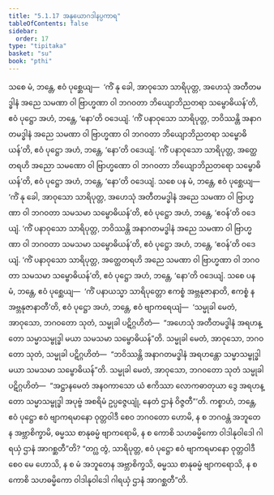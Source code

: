 ```yaml
---
title: "5.1.17 အနုယောဂဒါနပ္ပကာရ"
tableOfContents: false
sidebar:
  order: 17
type: "tipitaka"
basket: "su"
book: "pthi"
---
```



<DynamicBreadcrumb />

<Division number="161" book="pthi" e="ch" v="8" p="94">

<Paragraph number="325" book="pthi">
သစေ မံ, ဘန္တေ, ဧဝံ ပုစ္ဆေယျ—  ‘ကိံ နု ခေါ, အာဝုသော သာရိပုတ္တ, အဟေသုံ အတီတမဒ္ဓါနံ အညေ သမဏာ ဝါ ဗြာဟ္မဏာ ဝါ ဘဂဝတာ ဘိယျောဘိညတရာ သမ္ဗောဓိယန်’တိ, ဧဝံ ပုဋ္ဌော အဟံ, ဘန္တေ, ‘နော’တိ ဝဒေယျံ. ‘ကိံ ပနာဝုသော သာရိပုတ္တ, ဘဝိဿန္တိ အနာဂတမဒ္ဓါနံ အညေ သမဏာ ဝါ ဗြာဟ္မဏာ ဝါ ဘဂဝတာ ဘိယျောဘိညတရာ သမ္ဗောဓိယန်’တိ, ဧဝံ ပုဋ္ဌော အဟံ, ဘန္တေ, ‘နော’တိ ဝဒေယျံ. ‘ကိံ ပနာဝုသော သာရိပုတ္တ, အတ္ထေတရဟိ အညော သမဏော ဝါ ဗြာဟ္မဏော ဝါ ဘဂဝတာ ဘိယျောဘိညတရော သမ္ဗောဓိယန်’တိ, ဧဝံ ပုဋ္ဌော အဟံ, ဘန္တေ, ‘နော’တိ ဝဒေယျံ.
</Paragraph>

<Paragraph number="326" book="pthi">
သစေ ပန မံ, ဘန္တေ, ဧဝံ ပုစ္ဆေယျ—  ‘ကိံ နု ခေါ, အာဝုသော သာရိပုတ္တ, အဟေသုံ အတီတမဒ္ဓါနံ အညေ သမဏာ ဝါ ဗြာဟ္မဏာ ဝါ ဘဂဝတာ သမသမာ သမ္ဗောဓိယန်’တိ, ဧဝံ ပုဋ္ဌော အဟံ, ဘန္တေ, ‘ဧဝန်’တိ ဝဒေယျံ. ‘ကိံ ပနာဝုသော သာရိပုတ္တ, ဘဝိဿန္တိ အနာဂတမဒ္ဓါနံ အညေ သမဏာ ဝါ ဗြာဟ္မဏာ ဝါ ဘဂဝတာ သမသမာ သမ္ဗောဓိယန်’တိ, ဧဝံ ပုဋ္ဌော အဟံ, ဘန္တေ, ‘ဧဝန်’တိ ဝဒေယျံ. ‘ကိံ ပနာဝုသော သာရိပုတ္တ, အတ္ထေတရဟိ အညေ သမဏာ ဝါ ဗြာဟ္မဏာ ဝါ ဘဂဝတာ သမသမာ သမ္ဗောဓိယန်’တိ, ဧဝံ ပုဋ္ဌော အဟံ, ဘန္တေ, ‘နော’တိ ဝဒေယျံ.
</Paragraph>

<Paragraph number="327" book="pthi">
သစေ ပန မံ, ဘန္တေ, ဧဝံ ပုစ္ဆေယျ—  ‘ကိံ ပနာယသ္မာ သာရိပုတ္တော ဧကစ္စံ အဗ္ဘနုဇာနာတိ, ဧကစ္စံ န အဗ္ဘနုဇာနာတီ’တိ, ဧဝံ ပုဋ္ဌော အဟံ, ဘန္တေ, ဧဝံ ဗျာကရေယျံ—  ‘သမ္မုခါ မေတံ, အာဝုသော, ဘဂဝတော သုတံ, သမ္မုခါ ပဋိဂ္ဂဟိတံ—  “အဟေသုံ အတီတမဒ္ဓါနံ အရဟန္တော သမ္မာသမ္ဗုဒ္ဓါ မယာ သမသမာ သမ္ဗောဓိယန်”တိ. သမ္မုခါ မေတံ, အာဝုသော, ဘဂဝတော သုတံ, သမ္မုခါ ပဋိဂ္ဂဟိတံ—  “ဘဝိဿန္တိ အနာဂတမဒ္ဓါနံ အရဟန္တော သမ္မာသမ္ဗုဒ္ဓါ မယာ သမသမာ သမ္ဗောဓိယန်”တိ. သမ္မုခါ မေတံ, အာဝုသော, ဘဂဝတော သုတံ သမ္မုခါ ပဋိဂ္ဂဟိတံ—  “အဋ္ဌာနမေတံ အနဝကာသော ယံ ဧကိဿာ လောကဓာတုယာ ဒွေ အရဟန္တော သမ္မာသမ္ဗုဒ္ဓါ အပုဗ္ဗံ အစရိမံ ဥပ္ပဇ္ဇေယျုံ, နေတံ ဌာနံ ဝိဇ္ဇတီ”’တိ.
</Paragraph>

<Paragraph number="328" book="pthi">
ကစ္စာဟံ, ဘန္တေ, ဧဝံ ပုဋ္ဌော ဧဝံ ဗျာကရမာနော ဝုတ္တဝါဒီ စေဝ ဘဂဝတော ဟောမိ, န စ ဘဂဝန္တံ အဘူတေန အဗ္ဘာစိက္ခာမိ, ဓမ္မဿ စာနုဓမ္မံ ဗျာကရောမိ, န စ ကောစိ သဟဓမ္မိကော ဝါဒါနုဝါဒေါ ဂါရယှံ ဌာနံ အာဂစ္ဆတီ”တိ?
</Paragraph>

<Paragraph number="329" book="pthi">
“တဂ္ဃ တွံ, သာရိပုတ္တ, ဧဝံ ပုဋ္ဌော ဧဝံ ဗျာကရမာနော ဝုတ္တဝါဒီ စေဝ မေ ဟောသိ, န စ မံ အဘူတေန အဗ္ဘာစိက္ခသိ, ဓမ္မဿ စာနုဓမ္မံ ဗျာကရောသိ, န စ ကောစိ သဟဓမ္မိကော ဝါဒါနုဝါဒေါ ဂါရယှံ ဌာနံ အာဂစ္ဆတီ”တိ.
</Paragraph>
</Division>